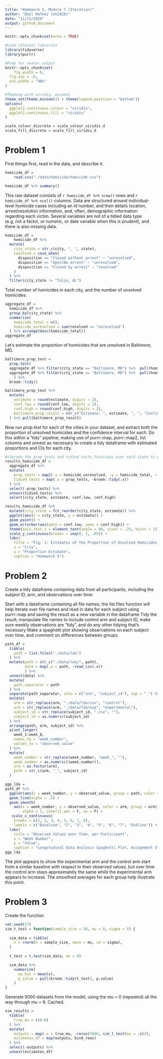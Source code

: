 ```yaml
---
title: "Homework 5, Module 7 (Iteration)"
author: "Emil Hafeez (eh2928)"
date: "11/11/2020"
output: github_document
---
```


```r
knitr::opts_chunk$set(echo = TRUE)

#Load relevant libraries
library(tidyverse)
library(purrr)

#Prep for neater output
knitr::opts_chunk$set(
	fig.width = 6, 
  fig.asp = .6,
  out.width = "90%"
)

#Theming with viridis, minimal
theme_set(theme_minimal() + theme(legend.position = "bottom"))
options(
  ggplot2.continuous.colour = "viridis",
  ggplot2.continuous.fill = "viridis"
)

scale_colour_discrete = scale_colour_viridis_d
scale_fill_discrete = scale_fill_viridis_d
```

# Problem 1

First things first, read in the data, and describe it.

```r
homicide_df = 
    read.csv("./data/homicide/homicide.csv")

homicide_df %>% summary()
```

This raw dataset consists of `r homicide_df %>% nrow()` rows and `r homicide_df %>% ncol()` columns. Data are structured around individual-level homicide cases including an id number, and then details location, arrest/resolution information, and, often, demographic information regarding each victim. Several variables are not of a tidied data type (e.g. not a factor, or numeric, or date variable when this is prudent), and there is also missing data. 

```r
homicide_df = 
    homicide_df %>% 
  mutate(
    city_state = str_c(city, ", ", state),
    resolved = case_when(
      disposition == "Closed without arrest" ~ "unresolved",
      disposition == "Open/No arrest" ~ "unresolved",
      disposition == "Closed by arrest" ~ "resolved"
    )
  ) %>% 
  filter(city_state != "Tulsa, AL")
```

Total number of homicides in each city, and the number of unsolved homicides.
```r
aggregate_df = 
  homicide_df %>% 
  group_by(city_state) %>% 
  summarize(
    homicide_total = n(),
    homicide_unresolved = sum(resolved == "unresolved")
  ) %>% arrange(desc(homicide_total))
aggregate_df
```

Let's estimate the proportion of homicides that are unsolved in Baltimore, MD.
```r
baltimore_prop_test = 
  prop.test(
  aggregate_df %>% filter(city_state == "Baltimore, MD") %>%  pull(homicide_unresolved),
  aggregate_df %>% filter(city_state == "Baltimore, MD") %>%  pull(homicide_total)
    ) %>% 
  broom::tidy()

baltimore_prop_test %>% 
  mutate(
    estimate = round(estimate, digits = 2),
    conf.low = round(conf.low, digits = 2),
    conf.high = round(conf.high, digits = 2),
    baltimore_prop_result = str_c("Estimate: ", estimate, ", ", "Confidence Interval: (", conf.low, ",", conf.high, ")"),
  ) %>% pull(baltimore_prop_result)
```

Now run prop.test for each of the cities in your dataset, and extract both the proportion of unsolved homicides and the confidence interval for each. Do this within a “tidy” pipeline, making use of purrr::map, purrr::map2, list columns and unnest as necessary to create a tidy dataframe with estimated proportions and CIs for each city.

```r
#iterate the prop tests and tidied tests functions over each state to get a resulting df
results_homicide_df =
  aggregate_df %>% 
  mutate(
    prop_tests = map2(.x = homicide_unresolved, .y = homicide_total, ~ prop.test(x = .x, n = .y)),
    tidied_tests = map(.x = prop_tests, ~broom::tidy(.x))
  ) %>% 
  select(-prop_tests) %>% 
  unnest(tidied_tests) %>% 
  select(city_state, estimate, conf.low, conf.high)
```

```r
results_homicide_df %>% 
  mutate(city_state = fct_reorder(city_state, estimate)) %>% 
  ggplot(aes(x = city_state, y = estimate)) +
  geom_point() + 
  geom_errorbar(aes(ymin = conf.low, ymax = conf.high)) +
  theme(axis.text.x = element_text(angle = 90, vjust = .25, hjust = 1)) +
  scale_y_continuous(breaks = seq(0, 1, .05)) +
  labs(
    title = "Fig. 1: Estimates of the Proportion of Unsolved Homicides in US Cities",
    x = "City",
    y = "Proportion Estimate",
    caption = "Homework 5")
```

# Problem 2

Create a tidy dataframe containing data from all participants, including the subject ID, arm, and observations over time:

Start with a dataframe containing all file names; the list.files function will help
Iterate over file names and read in data for each subject using purrr::map and saving the result as a new variable in the dataframe
Tidy the result; manipulate file names to include control arm and subject ID, make sure weekly observations are “tidy”, and do any other tidying that’s necessary
Make a spaghetti plot showing observations on each subject over time, and comment on differences between groups.

```r
path_df =
  tibble(
    path = list.files("./data/lda")
  ) %>% 
  mutate(path = str_c("./data/lda/", path),
         data = map(.x = path, ~read_csv(.x))
         ) %>% 
  unnest(data) %>% 
  mutate(
    path_separator = path
  ) %>% 
  separate(path_separator, into = c("arm", "subject_id"), sep = "_") %>% 
  mutate(
    arm = str_replace(arm, "./data/lda/con", "control"),
    arm = str_replace(arm, "./data/lda/exp", "experimental"),
    subject_id = str_replace(subject_id, ".csv", ""),
    subject_id = as.numeric(subject_id)
  ) %>% 
  arrange(path, arm, subject_id) %>% 
  pivot_longer(
    week_1:week_8,
    names_to = "week_number",
    values_to = "observed_value"
  ) %>% 
  mutate(
    week_number = str_replace(week_number, "week_", ""),
    week_number = as.numeric((week_number)),
    arm = as.factor(arm),
    path = str_c(arm, "_", subject_id)
  )
```

```r
ggp_lda =
path_df %>% 
  ggplot(aes(x = week_number, y = observed_value, group = path, color = arm)) + 
  geom_line(alpha = .5) +
  geom_smooth(
    aes(x = week_number, y = observed_value, color = arm, group = arm), 
        alpha = 1, inherit.aes = F, se = F) +
   scale_x_continuous(
    breaks = c(1, 2, 3, 4, 5, 6, 7, 8), 
    labels = c("Baseline", "2", "3", "4", "5", "6", "7", "Endline")) +
  labs(
    title = "Observed Values over Time, per Participant",
    x = "Week Number",
    y = "Value",
    caption = "Longitudinal Data Analysis Spaghetti Plot, Assignment 5") 
ggp_lda
```

The plot appears to show the experimental arm and the control arm start from a similar baseline with respect to their observed values, but over time the control arm stays approximately the same while the experimental arm appears to increase. The smoothed averages for each group help illustrate this point. 

# Problem 3

Create the function

```r
set.seed(27)
sim_t_test = function(sample_size = 30, mu = 0, sigma = 5) {
  
  sim_data = tibble(
    x = rnorm(n = sample_size, mean = mu, sd = sigma),
  )
  
  t_test = t.test(sim_data, mu = 0)

  sim_data %>% 
    summarize(
      mu_hat = mean(x),
      p_value = pull(broom::tidy(t_test), p.value)
    )
}

```

Generate 5000 datasets from the model, using the mu = 0 (repeated) all the way through mu = 6. Cached.

```r
sim_results = 
  tibble(
    true_mu = c(0:6)
  ) %>% 
  mutate(
    outputs = map(.x = true_mu, ~rerun(5000, sim_t_test(mu = .x))),
    estimates_df = map(outputs, bind_rows)
  ) %>% 
  select(-outputs) %>%
  unnest(estimates_df)
```

```r

```


















